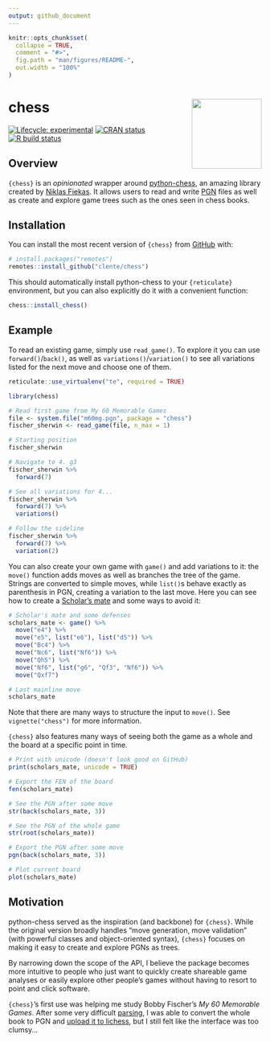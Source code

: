 ```yaml
---
output: github_document
---
```


<!-- README.md is generated from README.Rmd. Please edit that file -->

```r
knitr::opts_chunk$set(
  collapse = TRUE,
  comment = "#>",
  fig.path = "man/figures/README-",
  out.width = "100%"
)
```

# chess <a href='https://curso-r.com'><img src='man/figures/logo.png' align="right" height="139" /></a>

<!-- badges: start -->
[![Lifecycle: experimental](https://img.shields.io/badge/lifecycle-experimental-orange.svg)](https://www.tidyverse.org/lifecycle/#experimental)
[![CRAN status](https://www.r-pkg.org/badges/version/chess)](https://CRAN.R-project.org/package=chess)
[![R build status](https://github.com/clente/chess/workflows/R-CMD-check/badge.svg)](https://github.com/clente/chess/actions)
<!-- badges: end -->

## Overview

`{chess}` is an _opinionated_ wrapper around
[python-chess](https://github.com/niklasf/python-chess), an amazing library
created by [Niklas Fiekas](https://github.com/niklasf). It allows users to read
and write [PGN](https://en.wikipedia.org/wiki/Portable_Game_Notation) files as
well as create and explore game trees such as the ones seen in chess books.

## Installation

You can install the most recent version of `{chess}` from
[GitHub](https://github.com/clente/chess) with:

``` r
# install.packages("remotes")
remotes::install_github("clente/chess")
```

This should automatically install python-chess to your `{reticulate}`
environment, but you can also explicitly do it with a convenient function:

``` r
chess::install_chess()
```

## Example

To read an existing game, simply use `read_game()`. To explore it you can use
`forward()`/`back()`, as well as `variations()`/`variation()` to see all
variations listed for the next move and choose one of them.

```r
reticulate::use_virtualenv("te", required = TRUE)
```

```r
library(chess)

# Read first game from My 60 Memorable Games
file <- system.file("m60mg.pgn", package = "chess")
fischer_sherwin <- read_game(file, n_max = 1)

# Starting position
fischer_sherwin

# Navigate to 4. g3
fischer_sherwin %>%
  forward(7)

# See all variations for 4...
fischer_sherwin %>%
  forward(7) %>%
  variations()

# Follow the sideline
fischer_sherwin %>%
  forward(7) %>%
  variation(2)
```

You can also create your own game with `game()` and add variations to it: the
`move()` function adds moves as well as branches the tree of the game. Strings
are converted to simple moves, while `list()`s behave exactly as parenthesis in
PGN, creating a variation to the last move. Here you can see how to create a
[Scholar's mate](https://en.wikipedia.org/wiki/Scholar%27s_mate) and some ways
to avoid it:

```r
# Scholar's mate and some defenses
scholars_mate <- game() %>%
  move("e4") %>%
  move("e5", list("e6"), list("d5")) %>%
  move("Bc4") %>%
  move("Nc6", list("Nf6")) %>%
  move("Qh5") %>%
  move("Nf6", list("g6", "Qf3", "Nf6")) %>%
  move("Qxf7")

# Last mainline move
scholars_mate
```

Note that there are many ways to structure the input to `move()`. See
`vignette("chess")` for more information.

`{chess}` also features many ways of seeing both the game as a whole and the
board at a specific point in time.

```r
# Print with unicode (doesn't look good on GitHub)
print(scholars_mate, unicode = TRUE)

# Export the FEN of the board
fen(scholars_mate)

# See the PGN after some move
str(back(scholars_mate, 3))

# See the PGN of the whole game
str(root(scholars_mate))

# Export the PGN after some move
pgn(back(scholars_mate, 3))

# Plot current board
plot(scholars_mate)
```

## Motivation

python-chess served as the inspiration (and backbone) for `{chess}`. While the
original version broadly handles "move generation, move validation" (with
powerful classes and object-oriented syntax), `{chess}` focuses on making it
easy to create and explore PGNs as trees.

By narrowing down the scope of the API, I believe the package becomes more
intuitive to people who just want to quickly create shareable game analyses or
easily explore other people's games without having to resort to point and click
software.

`{chess}`'s first use was helping me study Bobby Fischer's
_My 60 Memorable Games_. After some very difficult [parsing](data-raw/m60mg.R),
I was able to convert the whole book to PGN and
[upload it to lichess](https://lichess.org/study/4zOTO2ki), but I still felt
like the interface was too clumsy...
